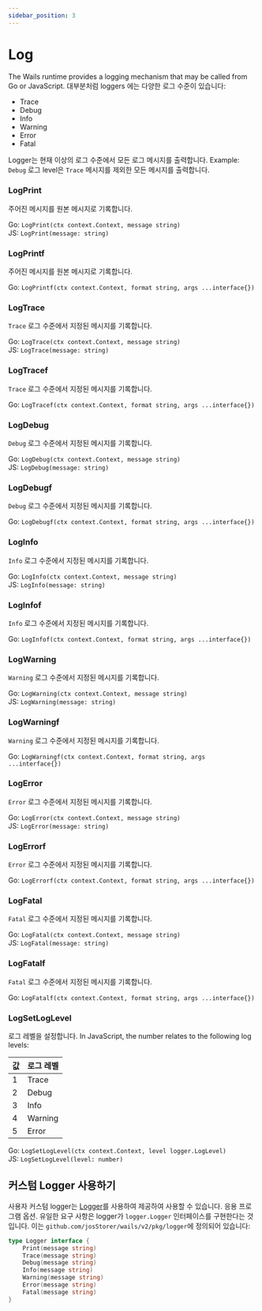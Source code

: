 ```yaml
---
sidebar_position: 3
---
```


# Log

The Wails runtime provides a logging mechanism that may be called from Go or JavaScript. 대부분처럼 loggers 에는 다양한 로그 수준이 있습니다:

- Trace
- Debug
- Info
- Warning
- Error
- Fatal

Logger는 현재 이상의 로그 수준에서 모든 로그 메시지를 출력합니다. Example: `Debug` 로그 level은 `Trace` 메시지를 제외한 모든 메시지를 출력합니다.

### LogPrint

주어진 메시지를 원본 메시지로 기록합니다.

Go: `LogPrint(ctx context.Context, message string)`<br/> JS: `LogPrint(message: string)`

### LogPrintf

주어진 메시지를 원본 메시지로 기록합니다.

Go: `LogPrintf(ctx context.Context, format string, args ...interface{})`<br/>

### LogTrace

`Trace` 로그 수준에서 지정된 메시지를 기록합니다.

Go: `LogTrace(ctx context.Context, message string)`<br/> JS: `LogTrace(message: string)`

### LogTracef

`Trace` 로그 수준에서 지정된 메시지를 기록합니다.

Go: `LogTracef(ctx context.Context, format string, args ...interface{})`<br/>

### LogDebug

`Debug` 로그 수준에서 지정된 메시지를 기록합니다.

Go: `LogDebug(ctx context.Context, message string)`<br/> JS: `LogDebug(message: string)`

### LogDebugf

`Debug` 로그 수준에서 지정된 메시지를 기록합니다.

Go: `LogDebugf(ctx context.Context, format string, args ...interface{})`<br/>

### LogInfo

`Info` 로그 수준에서 지정된 메시지를 기록합니다.

Go: `LogInfo(ctx context.Context, message string)`<br/> JS: `LogInfo(message: string)`

### LogInfof

`Info` 로그 수준에서 지정된 메시지를 기록합니다.

Go: `LogInfof(ctx context.Context, format string, args ...interface{})`<br/>

### LogWarning

`Warning` 로그 수준에서 지정된 메시지를 기록합니다.

Go: `LogWarning(ctx context.Context, message string)`<br/> JS: `LogWarning(message: string)`

### LogWarningf

`Warning` 로그 수준에서 지정된 메시지를 기록합니다.

Go: `LogWarningf(ctx context.Context, format string, args ...interface{})`<br/>

### LogError

`Error` 로그 수준에서 지정된 메시지를 기록합니다.

Go: `LogError(ctx context.Context, message string)`<br/> JS: `LogError(message: string)`

### LogErrorf

`Error` 로그 수준에서 지정된 메시지를 기록합니다.

Go: `LogErrorf(ctx context.Context, format string, args ...interface{})`<br/>

### LogFatal

`Fatal` 로그 수준에서 지정된 메시지를 기록합니다.

Go: `LogFatal(ctx context.Context, message string)`<br/> JS: `LogFatal(message: string)`

### LogFatalf

`Fatal` 로그 수준에서 지정된 메시지를 기록합니다.

Go: `LogFatalf(ctx context.Context, format string, args ...interface{})`<br/>

### LogSetLogLevel

로그 레벨을 설정합니다. In JavaScript, the number relates to the following log levels:

| 값 | 로그 레벨   |
| - | ------- |
| 1 | Trace   |
| 2 | Debug   |
| 3 | Info    |
| 4 | Warning |
| 5 | Error   |

Go: `LogSetLogLevel(ctx context.Context, level logger.LogLevel)`<br/> JS: `LogSetLogLevel(level: number)`

## 커스텀 Logger 사용하기

사용자 커스텀 logger는 [Logger](../options.mdx#logger)를 사용하여 제공하여 사용할 수 있습니다. 응용 프로그램 옵션. 유일한 요구 사항은 logger가 `logger.Logger` 인터페이스를 구현한다는 것입니다. 이는 `github.com/josStorer/wails/v2/pkg/logger`에 정의되어 있습니다:

```go title="logger.go"
type Logger interface {
    Print(message string)
    Trace(message string)
    Debug(message string)
    Info(message string)
    Warning(message string)
    Error(message string)
    Fatal(message string)
}
```
